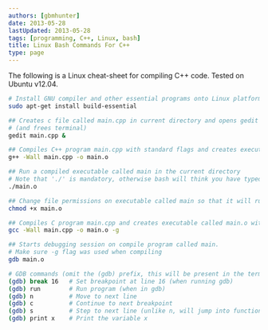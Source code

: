 ```yaml
---
authors: [gbmhunter]
date: 2013-05-28
lastUpdated: 2013-05-28
tags: [programming, C++, Linux, bash]
title: Linux Bash Commands For C++
type: page
---
```


The following is a Linux cheat-sheet for compiling C++ code. Tested on Ubuntu v12.04.
    
```sh
# Install GNU compiler and other essential programs onto Linux platform
sudo apt-get install build-essential

## Creates c file called main.cpp in current directory and opens gedit to begin editing it
# (and frees terminal)
gedit main.cpp &

## Compiles C++ program main.cpp with standard flags and creates executable called main.o
g++ -Wall main.cpp -o main.o

## Run a compiled executable called main in the current directory
# Note that './' is mandatory, otherwise bash will think you have typed a command
./main.o

## Change file permissions on executable called main so that it will run (if experiencing 'Permission denied' errors)
chmod +x main.o

## Compiles C program main.cpp and creates executable called main.o with debugging symbols
gcc -Wall main.cpp -o main.o -g

## Starts debugging session on compile program called main.
# Make sure -g flag was used when compiling
gdb main.o

# GDB commands (omit the (gdb) prefix, this will be present in the terminal already)
(gdb) break 16   # Set breakpoint at line 16 (when running gdb)
(gdb) run        # Run program (when in gdb)
(gdb) n          # Move to next line
(gdb) c          # Continue to next breakpoint
(gdb) s          # Step to next line (unlike n, will jump into functions)
(gdb) print x    # Print the variable x
```
